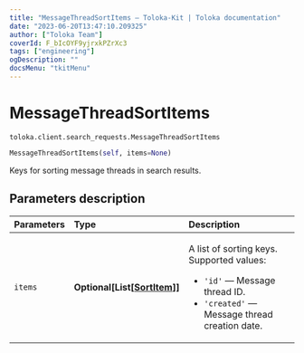 ```yaml
---
title: "MessageThreadSortItems — Toloka-Kit | Toloka documentation"
date: "2023-06-20T13:47:10.209325"
author: ["Toloka Team"]
coverId: F_bIcOYF9yjrxkPZrXc3
tags: ["engineering"]
ogDescription: ""
docsMenu: "tkitMenu"
---
```


# MessageThreadSortItems

`toloka.client.search_requests.MessageThreadSortItems`

```python
MessageThreadSortItems(self, items=None)
```

Keys for sorting message threads in search results.

## Parameters description

| Parameters | Type | Description |
| :----------| :----| :-----------|
`items`|**Optional\[List\[[SortItem](/docs/toloka-kit/reference/toloka.client.search_requests.MessageThreadSortItems.SortItem)\]\]**|<p>A list of sorting keys. Supported values:</p> <ul> <li>`'id'` — Message thread ID.</li> <li>`'created'` — Message thread creation date.</li> </ul>